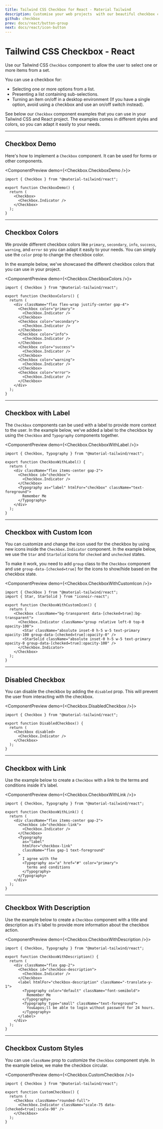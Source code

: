 ```yaml
---
title: Tailwind CSS Checkbox for React - Material Tailwind
description: Customise your web projects  with our beautiful checkbox component for Tailwind CSS and React using Material Design guidelines.
github: checkbox
prev: docs/react/button-group
next: docs/react/icon-button
---
```


# Tailwind CSS Checkbox - React

Use our Tailwind CSS `Checkbox` component to allow the user to select one or more items from a set.

You can use a checkbox for:

- Selecting one or more options from a list.
- Presenting a list containing sub-selections.
- Turning an item on/off in a desktop environment (If you have a single option, avoid using a checkbox and use an on/off switch instead).

See below our `Checkbox` component examples that you can use in your Tailwind CSS and React project. The examples comes in different styles and colors, so you can adapt it easily to your needs.

---

## Checkbox Demo

Here's how to implement a `Checkbox` component. It can be used for forms or other components.

<ComponentPreview demo={<Checkbox.CheckboxDemo />}>
```tsx
import { Checkbox } from "@material-tailwind/react";

export function CheckboxDemo() {
  return (
    <Checkbox>
      <Checkbox.Indicator />
    </Checkbox>
  );
}
```
</ComponentPreview>

---

## Checkbox Colors

We provide different checkbox colors like `primary`, `secondary`, `info`, `success`, `warning`, and `error` so you can adapt it easily to your needs. You can simply use the `color` prop to change the checkbox color.

In the example below, we've showcased the different checkbox colors that you can use in your project.

<ComponentPreview demo={<Checkbox.CheckboxColors />}>
```tsx
import { Checkbox } from "@material-tailwind/react";

export function CheckboxColors() {
  return (
    <div className="flex flex-wrap justify-center gap-4">
      <Checkbox color="primary">
        <Checkbox.Indicator />
      </Checkbox>
      <Checkbox color="secondary">
        <Checkbox.Indicator />
      </Checkbox>
      <Checkbox color="info">
        <Checkbox.Indicator />
      </Checkbox>
      <Checkbox color="success">
        <Checkbox.Indicator />
      </Checkbox>
      <Checkbox color="warning">
        <Checkbox.Indicator />
      </Checkbox>
      <Checkbox color="error">
        <Checkbox.Indicator />
      </Checkbox>
    </div>
  );
}
```
</ComponentPreview>

---

## Checkbox with Label

The `Checkbox` components can be used with a label to provide more context to the user. In the example below, we've added a label to the checkbox by using the `Checkbox` and `Typography` components together.

<ComponentPreview demo={<Checkbox.CheckboxWithLabel />}>
```tsx
import { Checkbox, Typography } from "@material-tailwind/react";

export function CheckboxWithLabel() {
  return (
    <div className="flex items-center gap-2">
      <Checkbox id="checkbox">
        <Checkbox.Indicator />
      </Checkbox>
      <Typography as="label" htmlFor="checkbox" className="text-foreground">
        Remember Me
      </Typography>
    </div>
  );
}

```
</ComponentPreview>

---

## Checkbox with Custom Icon

You can customize and change the icon used for the checkbox by using new icons inside the `Checkbox.Indicator` component. In the example below, we use the `Star` and `StarSolid` icons for `checked` and `unchecked` states.

To make it work, you need to add `group` class to the `Checkbox` component and use `group-data-[checked=true]` for the icons to show/hide based on the checkbox state.

<ComponentPreview demo={<Checkbox.CheckboxWithCustomIcon />}>
```tsx
import { Checkbox } from "@material-tailwind/react";
import { Star, StarSolid } from "iconoir-react";

export function CheckboxWithCustomIcon() {
  return (
    <Checkbox className="bg-transparent data-[checked=true]:bg-transparent">
      <Checkbox.Indicator className="group relative left-0 top-0 opacity-100">
        <Star className="absolute inset-0 h-5 w-5 text-primary opacity-100 group-data-[checked=true]:opacity-0" />
        <StarSolid className="absolute inset-0 h-5 w-5 text-primary opacity-0 group-data-[checked=true]:opacity-100" />
      </Checkbox.Indicator>
    </Checkbox>
  );
}
```
</ComponentPreview>

---

## Disabled Checkbox

You can disable the checkbox by adding the `disabled` prop. This will prevent the user from interacting with the checkbox.

<ComponentPreview demo={<Checkbox.DisabledCheckbox />}>
```tsx
import { Checkbox } from "@material-tailwind/react";

export function DisabledCheckbox() {
  return (
    <Checkbox disabled>
      <Checkbox.Indicator />
    </Checkbox>
  );
}
```
</ComponentPreview>

---

## Checkbox with Link

Use the example below to create a `Checkbox` with a link to the terms and conditions inside it's label.

<ComponentPreview demo={<Checkbox.CheckboxWithLink />}>
```tsx
import { Checkbox, Typography } from "@material-tailwind/react";

export function CheckboxWithLink() {
  return (
    <div className="flex items-center gap-2">
      <Checkbox id="checkbox-link">
        <Checkbox.Indicator />
      </Checkbox>
      <Typography
        as="label"
        htmlFor="checkbox-link"
        className="flex gap-1 text-foreground"
      >
        I agree with the
        <Typography as="a" href="#" color="primary">
          terms and conditions
        </Typography>
      </Typography>
    </div>
  );
}
```
</ComponentPreview>

---

## Checkbox With Description

Use the example below to create a `Checkbox` component with a title and description as it's label to provide more information about the checkbox action.

<ComponentPreview demo={<Checkbox.CheckboxWithDescription />}>
```tsx
import { Checkbox, Typography } from "@material-tailwind/react";

export function CheckboxWithDescription() {
  return (
    <div className="flex gap-2">
      <Checkbox id="checkbox-description">
        <Checkbox.Indicator />
      </Checkbox>
      <label htmlFor="checkbox-description" className="-translate-y-1">
        <Typography color="default" className="font-semibold">
          Remember Me
        </Typography>
        <Typography type="small" className="text-foreground">
          You&apos;ll be able to login without password for 24 hours.
        </Typography>
      </label>
    </div>
  );
}
```
</ComponentPreview>

---

## Checkbox Custom Styles

You can use `className` prop to customize the `Checkbox` component style. In the example below, we make the checkbox circular.

<ComponentPreview demo={<Checkbox.CustomCheckbox />}>
```tsx
import { Checkbox } from "@material-tailwind/react";

export function CustomCheckbox() {
  return (
    <Checkbox className="rounded-full">
      <Checkbox.Indicator className="scale-75 data-[checked=true]:scale-90" />
    </Checkbox>
  );
}
```
</ComponentPreview>